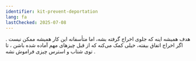 ```yaml
---
identifier: kit-prevent-deportation
lang: fa
lastChecked: 2025-07-08
---
```


<BlockBox identifier="prevent-deportation">
    <Block identifier="deportation-protection" />
</BlockBox>

هدف همیشه اینه که جلوی اخراج گرفته بشه، اما متأسفانه این کار همیشه ممکن نیست
.
اگر اخراج اتفاق بیفته، خیلی کمک می‌کنه که از قبل چیزهای مهم آماده شده باشن
،
تا توی شتاب و استرس چیزی فراموش نشه
.

